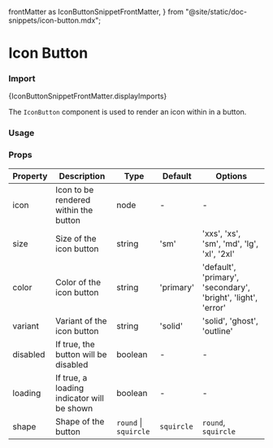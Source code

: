  frontMatter as IconButtonSnippetFrontMatter,
} from "@site/static/doc-snippets/icon-button.mdx";

# Icon Button

### Import

<CodeBlock language="jsx">
  {IconButtonSnippetFrontMatter.displayImports}
</CodeBlock>

The `IconButton` component is used to render an icon within in a button.

### Usage

<IconButtonSnippet />

### Props

| Property | Description                                | Type                  | Default    | Options                                                       |
| -------- | ------------------------------------------ | --------------------- | ---------- | ------------------------------------------------------------- |
| icon     | Icon to be rendered within the button      | node                  | -          | -                                                             |
| size     | Size of the icon button                    | string                | 'sm'       | 'xxs', 'xs', 'sm', 'md', 'lg', 'xl', '2xl'                    |
| color    | Color of the icon button                   | string                | 'primary'  | 'default', 'primary', 'secondary', 'bright', 'light', 'error' |
| variant  | Variant of the icon button                 | string                | 'solid'    | 'solid', 'ghost', 'outline'                                   |
| disabled | If true, the button will be disabled       | boolean               | -          | -                                                             |
| loading  | If true, a loading indicator will be shown | boolean               | -          | -                                                             |
| shape    | Shape of the button                        | `round` \| `squircle` | `squircle` | `round`, `squircle`                                           |

